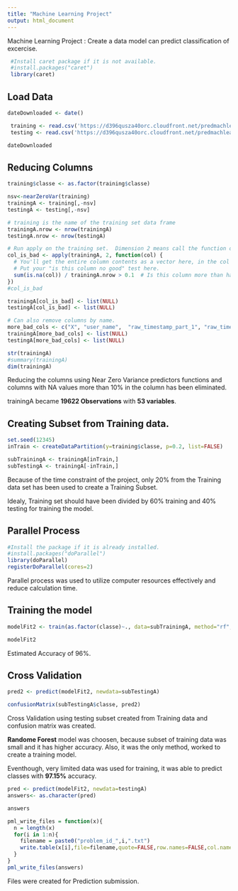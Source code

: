 ```yaml
---
title: "Machine Learning Project"
output: html_document
---
```


Machine Learning Project : Create a data model can predict classification of excercise. 

```r
 #Install caret package if it is not available.
 #install.packages("caret")
 library(caret)
```

## Load Data

```r
dateDownloaded <- date()

 training <- read.csv('https://d396qusza40orc.cloudfront.net/predmachlearn/pml-training.csv', na.strings="NA", stringsAsFactors=FALSE) 
 testing <- read.csv('https://d396qusza40orc.cloudfront.net/predmachlearn/pml-testing.csv', na.strings="NA", stringsAsFactors=FALSE) 

dateDownloaded
```

## Reducing Columns

```r
training$classe <- as.factor(training$classe)

nsv<-nearZeroVar(training)
trainingA <- training[,-nsv]
testingA <- testing[,-nsv]

# training is the name of the training set data frame
trainingA.nrow <- nrow(trainingA)
testingA.nrow <- nrow(testingA)

# Run apply on the training set.  Dimension 2 means call the function on each column.
col_is_bad <- apply(trainingA, 2, function(col) {
  # You'll get the entire column contents as a vector here, in the col parameter.
  # Put your "is this column no good" test here.
  sum(is.na(col)) / trainingA.nrow > 0.1  # Is this column more than half NA?
})
#col_is_bad

trainingA[col_is_bad] <- list(NULL)
testingA[col_is_bad] <- list(NULL)

# Can also remove columns by name.
more_bad_cols <- c("X", "user_name",  "raw_timestamp_part_1", "raw_timestamp_part_2", "cvtd_timestamp", "new_window", "num_window")
trainingA[more_bad_cols] <- list(NULL)
testingA[more_bad_cols] <- list(NULL)

str(trainingA)
#summary(trainingA)
dim(trainingA)
```

Reducing the columns using Near Zero Variance predictors functions and columns with NA values more than 10% in the column has been eliminated. 

trainingA became **19622 Observations** with **53 variables**. 

## Creating Subset from Training data.
```r
set.seed(12345)
inTrain <- createDataPartition(y=training$classe, p=0.2, list=FALSE)

subTrainingA <- trainingA[inTrain,]
subTestingA <- trainingA[-inTrain,]
```

Because of the time constraint of the project, only 20% from the Training data set has been used to create a Training Subset.  

Idealy, Training set should have been divided by 60% training and 40% testing for training the model.

## Parallel Process

```r
#Install the package if it is already installed. 
#install.packages("doParallel")
library(doParallel)
registerDoParallel(cores=2)
```

Parallel process was used to utilize computer resources effectively and reduce calculation time.  

## Training the model
```r
modelFit2 <- train(as.factor(classe)~., data=subTrainingA, method="rf", prox=TRUE)

modelFit2
```

Estimated Accuracy of 96%. 

## Cross Validation
```r
pred2 <- predict(modelFit2, newdata=subTestingA)

confusionMatrix(subTestingA$classe, pred2)
```
Cross Validation using testing subset created from Training data and confusion matrix was created. 

**Randome Forest** model was choosen, because subset of training data was small and it has higher accuracy.  Also, it was the only method, worked to create a training model. 

Eventhough, very limited data was used for training, it was able to predict classes with **97.15%** accuracy. 

```r
pred <- predict(modelFit2, newdata=testingA)
answers<- as.character(pred)

answers
```

```r
pml_write_files = function(x){
  n = length(x)
  for(i in 1:n){
    filename = paste0("problem_id_",i,".txt")
    write.table(x[i],file=filename,quote=FALSE,row.names=FALSE,col.names=FALSE)
  }
}
pml_write_files(answers)
```
Files were created for Prediction submission. 

